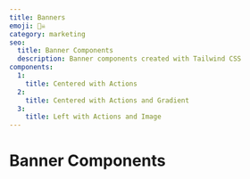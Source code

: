 ```yaml
---
title: Banners
emoji: 🏴‍☠️
category: marketing
seo:
  title: Banner Components
  description: Banner components created with Tailwind CSS
components:
  1:
    title: Centered with Actions
  2:
    title: Centered with Actions and Gradient
  3:
    title: Left with Actions and Image
---
```


# Banner Components

<List
  componentsData={componentsArray}
  componentContainer={componentContainer}
/>
